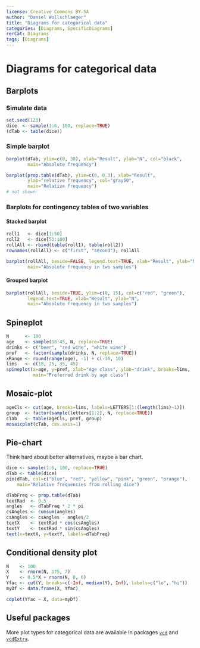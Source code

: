 ---
license: Creative Commons BY-SA
author: "Daniel Wollschlaeger"
title: "Diagrams for categorical data"
categories: [Diagrams, SpecificDiagrams]
rerCat: Diagrams
tags: [Diagrams]
---

Diagrams for categorical data
=========================

Barplots
-------------------------

### Simulate data
    
```{r}
set.seed(123)
dice  <- sample(1:6, 100, replace=TRUE)
(dTab <- table(dice))
```

###  Simple barplot

```{r rerDiagCategorical01}
barplot(dTab, ylim=c(0, 30), xlab="Result", ylab="N", col="black",
        main="Absolute frequency")
```

```{r eval=FALSE}
barplot(prop.table(dTab), ylim=c(0, 0.3), xlab="Result",
        ylab="relative frequency", col="gray50",
		main="Relative frequency")
# not shown
```

### Barplots for contingency tables of two variables

#### Stacked barplot

```{r rerDiagCategorical02}
roll1   <- dice[1:50]
roll2   <- dice[51:100]
rollAll <- rbind(table(roll1), table(roll2))
rownames(rollAll) <- c("first", "second"); rollAll

barplot(rollAll, beside=FALSE, legend.text=TRUE, xlab="Result", ylab="N",
        main="Absolute frequency in two samples")
```

#### Grouped barplot

```{r rerDiagCategorical03}
barplot(rollAll, beside=TRUE, ylim=c(0, 15), col=c("red", "green"),
        legend.text=TRUE, xlab="Result", ylab="N",
        main="Absolute frequency in two samples")
```

Spineplot
-------------------------

```{r rerDiagCategorical04}
N      <- 100
age    <- sample(18:45, N, replace=TRUE)
drinks <- c("beer", "red wine", "white wine")
pref   <- factor(sample(drinks, N, replace=TRUE))
xRange <- round(range(age), -1) + c(-10, 10)
lims   <- c(18, 25, 35, 45)
spineplot(x=age, y=pref, xlab="Age class", ylab="drink", breaks=lims,
          main="Preferred drink by age class")
```

Mosaic-plot
-------------------------

```{r rerDiagCategorical05}
ageCls <- cut(age, breaks=lims, labels=LETTERS[1:(length(lims)-1)])
group  <- factor(sample(letters[1:2], N, replace=TRUE))
cTab   <- table(ageCls, pref, group)
mosaicplot(cTab, cex.axis=1)
```

Pie-chart
-------------------------

Think hard about better alternatives, maybe a bar chart.

```{r rerDiagCategorical06}
dice <- sample(1:6, 100, replace=TRUE)
dTab <- table(dice)
pie(dTab, col=c("blue", "red", "yellow", "pink", "green", "orange"),
    main="Relative frequencies from rolling dice")

dTabFreq <- prop.table(dTab)
textRad  <- 0.5
angles   <- dTabFreq * 2 * pi
csAngles <- cumsum(angles)
csAngles <- csAngles - angles/2
textX    <- textRad * cos(csAngles)
textY    <- textRad * sin(csAngles)
text(x=textX, y=textY, labels=dTabFreq)
```

Conditional density plot
-------------------------

```{r}
N    <- 100
X    <- rnorm(N, 175, 7)
Y    <- 0.5*X + rnorm(N, 0, 6)
Yfac <- cut(Y, breaks=c(-Inf, median(Y), Inf), labels=c("lo", "hi"))
myDf <- data.frame(X, Yfac)
```

```{r rerDiagCategorical08}
cdplot(Yfac ~ X, data=myDf)
```

Useful packages
-------------------------

More plot types for categorical data are available in packages [`vcd`](https://cran.r-project.org/package=vcd) and [`vcdExtra`](https://cran.r-project.org/package=vcdExtra).
